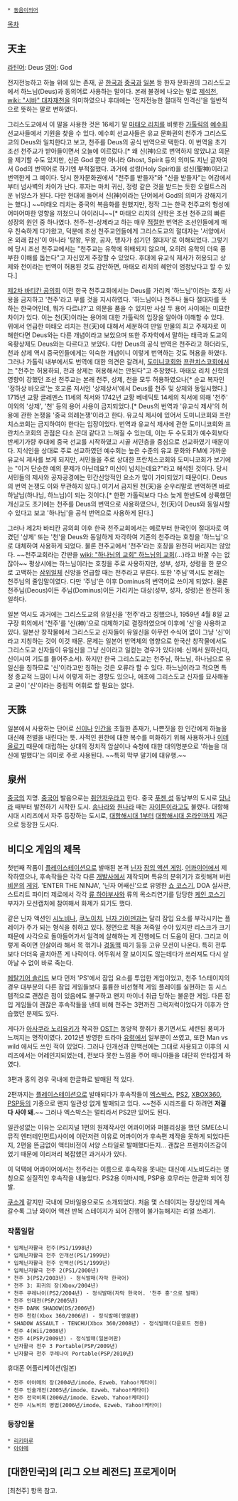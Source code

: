  * [[동음이의어]]

[[목차]]

== 天主 ==

[[라틴어]]: Deus
[[영어]]: God

전지전능하고 하늘 위에 있는 존재, 곧 [[한국]]과 [[중국]]과 [[일본]] 등 한자 문화권의 그리스도교에서 하느님(Deus)과 동의어로 사용하는 말이다. 본래 불경에 나오는 말로 [[제석천]], [[wiki: "시바" 대자재천]]을 의미하였으나 후대에는 '전지전능한 절대적 인격신'을 일반적으로 뜻하는 말로 변하였다.

그리스도교에서 이 말을 사용한 것은 16세기 말 [[마태오 리치]]를 비롯한 [[가톨릭]]의 [[예수회]] 선교사들에서 기원을 찾을 수 있다. 예수회 선교사들은 유교 문화권의 천주가 그리스도교의 Deus와 일치한다고 보고, 천주를 Deus의 공식 번역으로 택한다. 이 번역을 초기 조선 천주교가 받아들이면서 오늘에 이르렀다.[* 왜 신(神)으로 번역하지 않았냐고 의문을 제기할 수도 있지만, 신은 God 뿐만 아니라 Ghost, Spirit 등의 의미도 지닌 글자여서 God의 번역어로 하기엔 부적절했다. 과거에 성령(Holy Spirit)을 성신(聖神)이라고 번역한게 그 예이다. 당시 한자문화권에서 "천주를 받들자"와 "신을 받들자"는 어감에서부터 넘사벽의 차이가 난다. 후자는 마치 귀신, 정령 같은 것을 받드는 듯한 오컬트스러운 뉘앙스가 된다. 다만 현대에 들어서 신(神)이라는 단어에서 God의 의미가 강해지기는 했다.] ~~마태오 리치는 중국의 복음화를 원했지만, 정작 그는 한국 천주교의 형성에 어마어마한 영향을 끼쳤으니 아이러니~~[* 마태오 리치의 신학은 조선 천주교의 빠른 성장의 원인 중 하나였다. 천주-천-상제라고 하는 매우 [[적절한]] 번역은 조선인들에게 매우 친숙하게 다가왔고, 덕분에 조선 천주교인들에게 그리스도교의 절대자는 '서양에서 온 외래 잡신'이 아니라 '탕왕, 무왕, 공자, 맹자가 섬기던 절대자'로 이해되었다. 그렇기에 당시 조선 천주교에서는 "천주교는 유학에 위배되지 않으며, 오히려 유학의 더욱 풍부한 이해를 돕는다"고 자신있게 주장할 수 있었다. 후대에 유교식 제사가 허용되고 상제와 천이라는 번역이 허용된 것도 감안하면, 마태오 리치의 혜안이 엄청났다고 할 수 있다.]

[[제2차 바티칸 공의회]] 이전 한국 천주교회에서는 Deus를 가리켜 '하느님'이라는 호칭 사용을 금지하고 '천주'라고 부를 것을 지시하였다. '하느님이나 천주나 둘다 절대자를 뜻하는 한국어인데, 뭐가 다르냐?'고 의문을 품을 수 있지만 사실 두 용어 사이에는 미묘한 차이가 있다. 이는 천(天)이라는 용어에 대한 가톨릭의 입장을 알아야 이해할 수 있다. 위에서 언급한 마태오 리치는 천(天)에 대해서 세분하여 만일 만물의 최고 주재자로 이해한다면 Deus와는 다른 개념이라고 보았으며 또한 주자학에서 말하는 태극과 도교의 옥황상제도 Deus와는 다르다고 보았다. 다만 Deus의 공식 번역은 천주라고 하더라도, 천과 상제 역시 중국인들에게는 익숙한 개념이니 이렇게 번역하는 것도 허용을 하였다. 그러나 가톨릭 내부에서도 번역에 대한 의견은 갈려서, [[도미니코회]]와 [[프란치스코회]]에서는 "천주는 허용하되, 천과 상제는 허용해서는 안된다"고 주장했다. 마태오 리치 신학의 영향이 강했던 조선 천주교는 본래 천주, 상제, 천을 모두 허용하였으나[* 순교 복자인 '정하상 바오로'는 호교론 저서인 '상제상서'에서 Deus를 천주 및 상제와 동일시했다.] 1715년 교황 글레멘스 11세의 칙서와 1742년 교황 베네딕토 14세의 칙서에 의해 '천주' 이외의 '상제', '천' 등의 용어 사용이 금지되었다.[* Deus의 번역과 '유교식 제사'의 허용에 관한 논쟁을 '중국 의례논쟁'이라고 한다. 유교식 제사에 있어서 도미니코회와 프란치스코회는 금지하여야 한다는 입장이었다. 번역과 유교식 제사에 관한 도미니코회와 프란치스코회의 관점은 다소 꼰대 같다고 느껴질 수 있는데, 이는 두 수도회가 예수회보다 반세기가량 후대에 중국 선교를 시작하였고 시골 서민층을 중심으로 선교하였기 때문이다. 지식인을 상대로 주로 선교하였던 예수회는 높은 수준의 유교 문화와 FM에 가까운 유교식 제사를 보게 되지만, 서민들을 주로 상대한 프란치스코회와 도미니코회가 보기에는 "이거 단순한 예의 문제가 아닌데요? 미신이 넘치는데요?"라고 해석된 것이다. 당시 서민들의 제사와 공자공경에는 민간신앙적인 요소가 많이 가미되었기 때문이다. Deus의 번역 논쟁도 이와 무관하지 않다.] 여기서 금지된 천(天)을 순우리말로 번역하면 바로 하날님(하나님, 하느님)이 되는 것이다.[* 한편 가톨릭보다 다소 늦게 한반도에 상륙했던 개신교도 초기에는 천주를 Deus의 번역으로 사용하였으나, 천(天)이 Deus와 동일시할 수 있다고 보고 '하나님'을 공식 번역으로 사용하게 된다.]

그러나 제2차 바티칸 공의회 이후 한국 천주교회에서는 예로부터 한국인이 절대자로 여겼던 '상제' 또는 '천'을 Deus와 동일하게 자각하여 기존의 천주라는 호칭을 '하느님'으로 대체하여 사용하게 되었다. 물론 천주교에서 '천주'라는 호칭을 완전히 버리지는 않았다. ~~천주교회라는 간판을 [[wiki: "하나님의 교회" 하느님의 교회]](...)라고 바꿀 수는 없잖아~~ 평상시에는 하느님이라는 호칭을 주로 사용하지만, 성부, 성자, 성령을 한 분으로 고백하는 [[삼위일체]] 신앙을 언급할 때는 천주라고 부른다. 또한 '주님'역시도 본래는 천주님의 줄임말이였다. 다만 '주님'은 이후 Dominus의 번역어로 쓰이게 되었다. 물론 천주님(Deous)이든 주님(Dominus)이든 가리키는 대상(성부, 성자, 성령)은 완전히 동일하다.

일본 역시도 과거에는 그리스도교의 유일신을 '천주'라고 칭했으나, 1959년 4월 8일 교구장 회의에서 '천주'를 '신(神)'으로 대체하기로 결정하였으며 이후에 '신'을 사용하고 있다. 일본산 창작물에서 그리스도교 신자들이 유일신을 아무런 수식어 없이 그냥 '신'이라고 지칭하는 것이 이것 때문. 문제는 일본어 번역체의 영향으로 한국산 창작물에서도 그리스도교 신자들이 유일신을 그냥 신이라고 일컫는 경우가 있다(예: 신께서 원하신다, 신이시여 기도를 들어주소서). 하지만 한국 그리스도교는 천주님, 하느님, 하나님으로 유일신을 칭하므로 '신'이라고만 칭하는 것은 오류라 할 수 있다. 하느님이라고 적으면 특정 종교적 느낌이 나서 이렇게 하는 경향도 있으나, 애초에 그리스도교 신자를 묘사해놓고 굳이 '신'이라는 중립적 어휘로 할 필요는 없다.

== 天誅 ==

일본에서 사용하는 단어로 [[신]]이나 [[인간]]을 초월한 존재가, 나쁜짓을 한 인간에게 하늘을 대신해 천벌을 내린다는 뜻. 사적인 원한에 대한 복수를 미화하기 위해 사용하거나 [[이데올로기]] 때문에 대립하는 상대의 정치적 암살이나 숙청에 대한 대의명분으로 '하늘을 대신에 벌했다'는 의미로 주로 사용된다. ~~특히 막부 말기에 대유행.~~

== 泉州 ==

[[중국]]의 지명. [[중국어]] 발음으로는 [[취안저우]]라고 한다. 중국 [[푸젠 성]] 동남부의 도시로 [[당나라]] 때부터 발전하기 시작한 도시. [[송나라]]와 [[원나라]] 때는 [[자이톤]]이라고도 불렸다. 대항해시대 시리즈에서 자주 등장하는 도시로, [[대항해시대 1]]부터 [[대항해시대 온라인]]까지 개근으로 등장한 도시다.

== 비디오 게임의 제목 == 

첫번째 작품이 [[플레이스테이션]]으로 발매된 본격 [[닌자]] [[잠입 액션 게임]]. [[어콰이어]]에서 제작하였으나, 후속작들은 각각 다른 [[개발사]]에서 제작되며 특유의 분위기가 흐릿해져 버린 [[비운]]의 [[게임]]. 'ENTER THE NINJA', '닌자 어쌔신'으로 유명한 [[쇼 코스기]], DOA 실사판, 스트리트 파이터 제로에서 각각 [[류 하야부사]]와 류의 목소리연기를 담당한 [[케인 코스기]] 부자가 모션캡처에 참여해서 화제가 되기도 했다.

같은 닌자 액션인 [[시노비]]나, [[쿠노이치]], [[닌자 가이덴]]과는 달리 잠입 요소를 부각시키는 플레이가 주가 되는 형식을 취하고 있다. 정면으로 적을 쳐죽일 수야 있지만 리스크가 크기 때문에 사각으로 돌아들어가서 일격에 살해하는 게 진행에도 더 도움이 된다. 그리고 이렇게 죽이면 인살이라 해서 목 꺾기나 [[경동맥]] 따기 등등 고유 모션이 나온다. 특히 전투보다 더더욱 골치아픈 게 나락이다. 어두워서 잘 보이지도 않는데다가 쓰러져도 다시 살아날 수 없이 바로 죽는다.

[[메탈기어 솔리드]] 보다 먼저 'PS'에서 잠입 요소를 투입한 게임이었고, 천주 1스테이지의 경우 대부분의 다른 잠입 게임들보다 훌륭한 비선형적 게임 플레이를 실현하는 등 시스템적으로 괜찮은 점이 있음에도 불구하고 왠지 마이너 취급 당하는 불운한 게임. 다른 잠입 게임들이 괜찮은 후속작들을 낸데 비해 천주는 3편까진 그럭저럭이었다가 이후가 안습했던 문제도 있다.

게다가 [[아사쿠라 노리유키]]가 작곡한 [[OST]]는 동양적 향취가 풍기면서도 세련된 풍미가 느껴지는 명작이였다. 2012년 방영한 드라마 [[유령]]에서 일부분이 쓰였고, 또한 Man vs wild 에서도 쓰인 적이 있었다. 그러나 인개선과 인백선에는 그대로 사용되고 이후의 시리즈에서는 어레인지되었는데, 전보다 못한 느낌을 주어 매니아들을 대단히 안타깝게 하였다.

3편과 홍의 경우 국내에 한글화로 발매된 적 있다. 

2편까지는 [[플레이스테이션]]으로 발매되다가 후속작들이 [[엑스박스]], [[PS2]], [[XBOX360]], [[PSP]]등의 기종으로 왠지 일관성 없게 발매되고 있다. ~~천주 시리즈를 다 하려면 '''저걸 다 사야 돼'''.~~ 그러나 엑스박스는 멀티라서 PS2만 있어도 된다.

일관성없는 이유는 오리지널 1편의 원제작사인 어콰이어와 퍼블리싱을 했던 SME(소니 뮤직 엔터테인먼트)사이에 이런저런 이유로 어콰이어가 후속편 제작을 못하게 되었다든지, 2편을 뜬금없이 액티비전이 서양 스타일로 발매했다든지... 괜찮은 프렌차이즈감이었기 때문에 이리저리 복잡했던 과거사가 있다.

이 덕택에 어콰이어에서는 천주라는 이름으로 후속작을 못내는 대신에 시노비도라는 명칭으로 실질적인 후속작을 내놓았다. PS2용 이마시메, PSP용 호무라는 한글화 되어 정발.

[[쿠소게]] 같지만 국내에 모바일용으로도 소개되었다. 처음 몇 스테이지는 정상인데 계속 갈수록 그냥 와이어 액션 반복 스테이지가 되어 진행이 불가능해지는 리얼 쓰레기.

=== 작품일람 ===
 * 입체닌자활극 천주(PS1/1998년)
 * 입체닌자활극 천주 인개선(PS1/1999년)
 * 입체닌자활극 천주 인백선(PS1/1999년)
 * 입체닌자활극 천주 2(PS1/2000년)
 * 천주 3(PS2/2003년) - 정식발매(자막 한국어)
 * 천주 3: 회귀의 장(Xbox/2004년)
 * 천주 쿠레나이(PS2/2004년) - 정식발매(자막 한국어. '천주 홍'으로 발매)
 * 천주 인대전(PSP/2005년)
 * 천주 DARK SHADOW(DS/2006년)
 * 천주 천란(Xbox 360/2006년) - 정식발매(영문판)
 * SHADOW ASSAULT - TENCHU(Xbox 360/2008년) - 정식발매(다운로드 전용)
 * 천주 4(Wii/2008년)
 * 천주 4(PSP/2009년) - 정식발매(일본어판)
 * 닌자활극 천주 3 Portable(PSP/2009년)
 * 닌자활극 천주 쿠레나이 Portable(PSP/2010년)

휴대폰 어플리케이션(일본)
 * 천주 아야메의 장(2004년/imode、Ezweb、Yahoo!케타이)
 * 천주 인술개전(2005년/imode、Ezweb、Yahoo!케타이)
 * 천주 전국비록(2006년/imode、Ezweb、Yahoo!케타이)
 * 천주 시노비의 병법(2006년/imode、Ezweb、Yahoo!케타이)

=== 등장인물 ===
 * [[리키마루]]
 * [[아야메]]

== [대한민국]의 [리그 오브 레전드] 프로게이머 ==
[최천주] 항목 참고.
